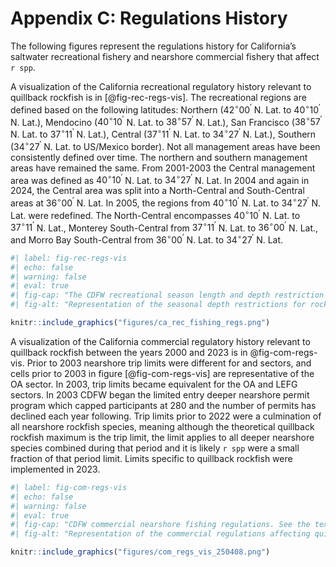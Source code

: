 # Appendix C: Regulations History

The following figures represent the regulations history for California's saltwater recreational fishery and nearshore commercial fishery that affect `r spp`.

A visualization of the California recreational regulatory history relevant to quillback rockfish is in [@fig-rec-regs-vis]. The recreational regions are defined based on the following latitudes: Northern ($42^\circ 00^\prime$ N. Lat. to $40^\circ 10^\prime$ N. Lat.), Mendocino ($40^\circ 10^\prime$ N. Lat. to $38^\circ 57^\prime$ N. Lat.), San Francisco ($38^\circ 57^\prime$ N. Lat. to $37^\circ 11^\prime$ N. Lat.), Central ($37^\circ 11^\prime$ N. Lat. to $34^\circ 27^\prime$ N. Lat.), Southern ($34^\circ 27^\prime$ N. Lat. to US/Mexico border). Not all management areas have been consistently defined over time. The northern and southern management areas have remained the same. From 2001-2003 the Central management area was defined as $40^\circ 10^\prime$ N. Lat. to $34^\circ 27^\prime$ N. Lat. In 2004 and again in 2024, the Central area was split into a North-Central and South-Central areas at $36^\circ 00^\prime$ N. Lat. In 2005, the regions from  $40^\circ 10^\prime$ N. Lat. to $34^\circ 27^\prime$ N. Lat. were redefined. The North-Central encompasses $40^\circ 10^\prime$ N. Lat. to $37^\circ 11^\prime$ N. Lat., Monterey South-Central from $37^\circ 11^\prime$ N. Lat. to $36^\circ 00^\prime$ N. Lat., and Morro Bay South-Central from $36^\circ 00^\prime$ N. Lat. to $34^\circ 27^\prime$ N. Lat.

\newpage

```r
#| label: fig-rec-regs-vis
#| echo: false 
#| warning: false 
#| eval: true 
#| fig-cap: "The CDFW recreational season length and depth restriction for nearshore rockfish by month from 2000 to 2003. A triangle indicates a regulation change mid-month. See the text for additional information."
#| fig-alt: "Representation of the seasonal depth restrictions for rockfish."

knitr::include_graphics("figures/ca_rec_fishing_regs.png")

```


A visualization of the California commercial regulatory history relevant to quillback rockfish between the years 2000 and 2023 is in @fig-com-regs-vis.  Prior to 2003 nearshore trip limits were different for \gls{lefg} and \gls{oa} sectors, and cells prior to 2003 in figure [@fig-com-regs-vis] are representative of the OA sector. In 2003, trip limits became equivalent for the OA and LEFG sectors. In 2003 CDFW began the limited entry deeper nearshore permit program which capped participants at 280 and the number of permits has declined each year following. Trip limits prior to 2022 were a culmination of all nearshore rockfish species, meaning although the theoretical quillback rockfish maximum is the trip limit, the limit applies to all deeper nearshore species combined during that period and it is likely `r spp` were a small fraction of that period limit. Limits specific to quillback rockfish were implemented in 2023.


```r
#| label: fig-com-regs-vis
#| echo: false 
#| warning: false 
#| eval: true 
#| fig-cap: "CDFW commercial nearshore fishing regulations. See the text for additional description."
#| fig-alt: "Representation of the commercial regulations affecting quillback rockfish."

knitr::include_graphics("figures/com_regs_vis_250408.png")

```
